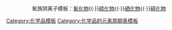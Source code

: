 {{周期表框架|[[硒化物]]|硒化物
|H=[[硒化氢|H<sub>2</sub>Se]]<BR>[[二硒化氫|H<sub>2</sub>Se<sub>2</sub>]]
|Li=[[硒化锂|Li<sub>2</sub>Se]]
|Be=[[硒化铍|BeSe]]
|B={{le|硒化硼酸盐|Selenide borate|Se<sub>x</sub>B<sub>y</sub>O<sub>z</sub>}}
|C= [[二硒化碳|CSe<sub>2</sub>]]<BR>[[羰基硒|COSe]]
|N=[[硒化铵|(NH<sub>4</sub>)<sub>2</sub>Se]]
|Na=[[硒化钠|Na<sub>2</sub>Se]]<br>[[硒氢化钠|NaHSe]]
|Mg=[[硒化镁|MgSe]]
|Al=[[硒化铝|Al<sub>2</sub>Se<sub>3</sub>]]
|P=[[五硒化二磷|P<sub>2</sub>Se<sub>5</sub>]]</br>[[磷的硒化物|P<sub>x</sub>Se<sub>y</sub>]]
|K=[[硒化鉀|K<sub>2</sub>Se]]<br>[[二硒化钾|K<sub>2</sub>Se<sub>2</sub>]]
|Ca=[[硒化钙|CaSe]]
|Sc=[[硒化钪|Sc<sub>2</sub>Se<sub>3</sub>]]
|Ti=[[硒化钛|TiSe<sub>2</sub>]]
|Cr=[[一硒化铬|CrSe]]<BR>[[硒化铬|Cr<sub>2</sub>Se<sub>3</sub>]]
|Mn=[[硒化锰|MnSe]]<BR>[[二硒化锰|MnSe<sub>2</sub>]]
|Fe=[[硒化亚铁|FeSe]]
|Co=[[硒化钴|CoSe]]
|Ni=[[硒化镍|NiSe]]
|Cu=[[硒化铜|CuSe]]
|Zn=[[硒化锌|ZnSe]]
|Ga=[[一硒化二镓|Ga<sub>2</sub>Se]]<BR>[[硒化镓|Ga<sub>2</sub>Se<sub>3</sub>]]
|Ge=[[一硒化锗|GeSe]]<br>[[二硒化锗|GeSe<sub>2</sub>]]
|As=[[三硒化二砷|As<sub>2</sub>Se<sub>3</sub>]]<BR>[[三硒化四砷|As<sub>4</sub>Se<sub>3</sub>]]
|Rb= [[硒化铷|Rb<sub>2</sub>Se<sub></sub>]]
|Sr=[[硒化锶|SrSe]]
|Y= [[硒化钇|Y<sub>2</sub>Se<sub>3</sub>]]
|Nb=[[二硒化铌|NbSe<sub>2</sub>]]<br>[[三硒化铌|NbSe<sub>3</sub>]]
|Mo=[[二硒化钼|MoSe<sub>2</sub>]]
|Pd=[[硒化钯|PdSe]]
|Ag=[[硒化银|Ag<sub>2</sub>Se]]
|Cd=[[硒化镉|CdSe]]
|In=[[硒化铟|In<sub>2</sub>Se<sub>3</sub>]]
|Sn=[[一硒化锡|SnSe]]<BR>[[二硒化锡|SnSe<sub>2</sub>]]
|Sb=[[三硒化二锑|Sb<sub>2</sub>Se<sub>3</sub>]]
|Cs=[[硒化铯|Cs<sub>2</sub>Se]]
|Ba=[[硒化钡|BaSe]]
|Hf=[[二硒化铪|HfSe2]]
|Ta=[[二硒化钽|TaSe<sub>2</sub>]]<br>[[三硒化钽|TaSe<sub>3</sub>]]
|W=[[二硒化钨|WSe<sub>2</sub>]]<br>[[三硒化钨|WSe<sub>3</sub>]]
|Re=[[二硒化铼|ReSe<sub>2</sub>]]
|Os=[[二硒化锇|OsSe<sub>2</sub>]]
|Hg=[[硒化汞|HgSe]]
|Tl=[[硒化亚铊|Tl<sub>2</sub>Se]]
|Pb=[[硒化铅|PbSe]]
|Bi=[[硒化铋|Bi<sub>2</sub>Se<sub>3</sub>]]
|Ra=[[硒化镭|RaSe]]
|Cn=[[硒化钅哥|CnSe]]
|La=[[硒化镧|La<sub>2</sub>Se<sub>3</sub>]]<BR>[[二硒化镧|LaSe<sub>2</sub>]]
|Ce=[[一硒化铈|CeSe]]<BR>[[硒化铈|Ce<sub>2</sub>Se<sub>3</sub>]]
|Pr=[[硒化镨|Pr<sub>2</sub>Se<sub>3</sub>]]
|Nd=[[硒化钕|Nd<sub>2</sub>Se<sub>3</sub>]]
|Sm=[[一硒化钐|SmSe]]<BR>[[硒化钐|Sm<sub>2</sub>Se<sub>3</sub>]]
|Eu=[[一硒化铕|EuSe]]<BR>[[硒化铕|Eu<sub>2</sub>Se<sub>3</sub>]]
|Gd=[[硒化钆|Gd<sub>2</sub>Se<sub>3</sub>]]<BR>[[二硒化钆|GdSe<sub>2</sub>]]
|Tb=[[硒化铽|Tb<sub>2</sub>Se<sub>3</sub>]]
|Dy=[[硒化镝|Dy<sub>2</sub>Se<sub>3</sub>]]
|Ho=[[硒化钬|Ho<sub>2</sub>Se<sub>3</sub>]]
|Er= [[硒化铒|Er<sub>2</sub>Se<sub>3</sub>]]
|Tm=[[硒化铥|Tm<sub>2</sub>Se<sub>3</sub>]]
|Yb= [[一硒化镱|YbSe]]<BR>[[硒化镱|Yb<sub>2</sub>Se<sub>3</sub>]]
|Lu=[[硒化镥|Lu<sub>2</sub>Se<sub>3</sub>]]
|Ac=[[硒化锕|Ac<sub>2</sub>Se<sub>3</sub>]]
|Th=[[硒化钍|ThSe<sub>2</sub>]]
|U=[[二硒化铀|USe<sub>2</sub>]]
|Pu=[[一硒化钚|PuSe]]<br>[[三硒化二钚|Pu<sub>2</sub>Se<sub>3</sub>]]
}}<noinclude>
<center>氧族阴离子模板：[[template:氧化物|氧化物]]{{·}}[[template:硫化物|硫化物]]{{·}}[[template:硒化物|硒化物]]{{·}}[[template:碲化物|碲化物]]</center>
[[Category:硒化物| ]]
[[Category:化学品模板]]
[[Category:化学品的元素周期表模板]]
</noinclude>